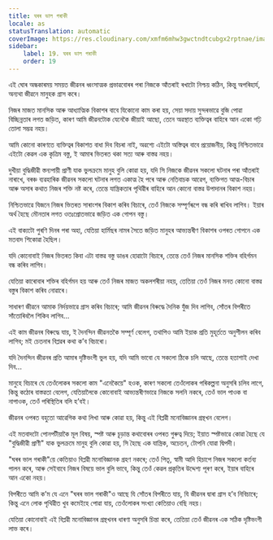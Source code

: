```yaml
---
title: ঘৰৰ ভাল গৰাকী
locale: as
statusTranslation: automatic
coverImage: https://res.cloudinary.com/xmfm6mhw3gwctndtcubgx2rptnae/image/upload/v1740468922/small_cover_tratado_de_psicologia_revolucionaria_a4c0dca4e0.webp
sidebar:
    label: 19. ঘৰৰ ভাল গৰাকী
    order: 19
---
```

এই ঘোৰ অন্ধকাৰময় সময়ত জীৱনৰ ধ্বংসাত্মক প্ৰভাৱবোৰৰ পৰা নিজকে আঁতৰাই ৰখাটো নিশ্চয় কঠিন, কিন্তু অপৰিহাৰ্য, অন্যথা জীৱনে মানুহক গ্ৰাস কৰে।

নিজৰ মাজত মানসিক আৰু আধ্যাত্মিক বিকাশৰ বাবে যিকোনো কাম কৰা হয়, সেয়া সদায় সুন্দৰভাৱে বুজি পোৱা বিচ্ছিন্নতাৰ লগত জড়িত, কাৰণ আমি জীৱনটোক যেনেকৈ জীয়াই আছো, তেনে অৱস্থাত ব্যক্তিত্বৰ বাহিৰে আন একো গঢ়ি তোলা সম্ভৱ নহয়।

আমি কোনো কাৰণতে ব্যক্তিত্বৰ বিকাশত বাধা দিব বিচৰা নাই, অৱশ্যে এইটো অস্তিত্বৰ বাবে প্ৰয়োজনীয়, কিন্তু নিশ্চিতভাৱে এইটো কেৱল এক কৃত্ৰিম বস্তু, ই আমাৰ ভিতৰত থকা সত্য আৰু বাস্তৱ নহয়।

দুখীয়া বুদ্ধিজীৱী স্তন্যপায়ী প্ৰাণী যাক ভুলক্ৰমে মানুহ বুলি কোৱা হয়, যদি সি নিজকে জীৱনৰ সকলো ঘটনাৰ পৰা আঁতৰাই নাৰাখে, বৰঞ্চ ব্যৱহাৰিক জীৱনৰ সকলো ঘটনাৰ লগত একাত্ম হৈ পৰে আৰু নেতিবাচক আৱেগ, ব্যক্তিগত আত্ম-বিচাৰ আৰু অসাৰ কথাত নিজৰ শক্তি নষ্ট কৰে, তেন্তে যান্ত্ৰিকতাৰ পৃথিৱীৰ বাহিৰে আন কোনো বাস্তৱ উপাদানৰ বিকাশ নহয়।

নিশ্চিতভাৱে যিজনে নিজৰ ভিতৰত সাৰাংশৰ বিকাশ কৰিব বিচাৰে, তেওঁ নিজকে সম্পূৰ্ণৰূপে বন্ধ কৰি ৰাখিব লাগিব। ইয়াৰ অৰ্থ হৈছে মৌনতাৰ লগত ওতঃপ্ৰোতভাৱে জড়িত এক গোপন বস্তু।

এই বাক্যটো পুৰণি দিনৰ পৰা অহা, যেতিয়া হাৰ্মিছৰ নামৰ সৈতে জড়িত মানুহৰ আভ্যন্তৰীণ বিকাশৰ ওপৰত গোপনে এক মতবাদ শিকোৱা হৈছিল।

যদি কোনোবাই নিজৰ ভিতৰত কিবা এটা বাস্তৱ বস্তু ডাঙৰ হোৱাটো বিচাৰে, তেন্তে তেওঁ নিজৰ মানসিক শক্তিৰ বহিৰ্গমন বন্ধ কৰিব লাগিব।

যেতিয়া কাৰোবাৰ শক্তিৰ বহিৰ্গমন হয় আৰু তেওঁ নিজৰ মাজত অকলশৰীয়া নহয়, তেতিয়া তেওঁ নিজৰ মনত কোনো বাস্তৱ বস্তুৰ বিকাশ কৰিব নোৱাৰে।

সাধাৰণ জীৱনে আমাক নিৰ্দয়ভাৱে গ্ৰাস কৰিব বিচাৰে; আমি জীৱনৰ বিৰুদ্ধে দৈনিক যুঁজ দিব লাগিব, সোঁতৰ বিপৰীতে সাঁতোৰিবলৈ শিকিব লাগিব...

এই কাম জীৱনৰ বিৰুদ্ধে যায়, ই দৈনন্দিন জীৱনতকৈ সম্পূৰ্ণ বেলেগ, তথাপিও আমি ইয়াক প্ৰতি মুহূৰ্ততে অনুশীলন কৰিব লাগিব; মই চেতনাৰ বিপ্লৱৰ কথা ক’ব বিচাৰো।

যদি দৈনন্দিন জীৱনৰ প্ৰতি আমাৰ দৃষ্টিভংগী ভুল হয়, যদি আমি ভাবো যে সকলো ঠিকে চলি আছে, তেন্তে হতাশাই দেখা দিব...

মানুহে বিচাৰে যে তেওঁলোকৰ সকলো কাম "এনেকৈয়ে" হওক, কাৰণ সকলো তেওঁলোকৰ পৰিকল্পনা অনুসৰি চলিব লাগে, কিন্তু কঠোৰ বাস্তৱতা বেলেগ, যেতিয়ালৈকে কোনোবাই আভ্যন্তৰীণভাৱে নিজকে সলনি নকৰে, তেওঁ ভাল পাওক বা নাপাওক, তেওঁ পৰিস্থিতিৰ বলি হ’বই।

জীৱনৰ ওপৰত বহুতো আৱেগিক কথা লিখা আৰু কোৱা হয়, কিন্তু এই বিপ্লৱী মনোবিজ্ঞানৰ গ্ৰন্থখন বেলেগ।

এই মতবাদটো পোনপটীয়াকৈ মূল বিষয়, স্পষ্ট আৰু চূড়ান্ত কথাবোৰৰ ওপৰত গুৰুত্ব দিয়ে; ইয়াত স্পষ্টভাৱে কোৱা হৈছে যে "বুদ্ধিজীৱী প্ৰাণী" যাক ভুলক্ৰমে মানুহ বুলি কোৱা হয়, সি হৈছে এক যান্ত্ৰিক, অচেতন, টোপনি যোৱা দ্বিপদী।

"ঘৰৰ ভাল গৰাকী"য়ে কেতিয়াও বিপ্লৱী মনোবিজ্ঞানক গ্ৰহণ নকৰে; তেওঁ পিতৃ, স্বামী আদি হিচাপে নিজৰ সকলো কৰ্তব্য পালন কৰে, আৰু সেইবাবে নিজৰ বিষয়ে ভাল বুলি ভাবে, কিন্তু তেওঁ কেৱল প্ৰকৃতিৰ উদ্দেশ্য পূৰণ কৰে, ইয়াৰ বাহিৰে আন একো নহয়।

বিপৰীতে আমি ক’ম যে এনে "ঘৰৰ ভাল গৰাকী"ও আছে যি সোঁতৰ বিপৰীতে যায়, যি জীৱনৰ দ্বাৰা গ্ৰাস হ’ব নিবিচাৰে; কিন্তু এনে লোক পৃথিৱীত খুব কমেইহে পোৱা যায়, তেওঁলোকৰ সংখ্যা কেতিয়াও বেছি নহয়।

যেতিয়া কোনোবাই এই বিপ্লৱী মনোবিজ্ঞানৰ গ্ৰন্থখনৰ ধাৰণা অনুসৰি চিন্তা কৰে, তেতিয়া তেওঁ জীৱনৰ এক সঠিক দৃষ্টিভংগী লাভ কৰে।

